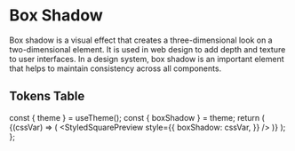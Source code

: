 
<Meta title="Design-system/Theme/Tokens/BoxShadow" />

# Box Shadow

Box shadow is a visual effect that creates a three-dimensional look on a
two-dimensional element. It is used in web design to add depth and
texture to user interfaces. In a design system, box shadow is an
important element that helps to maintain consistency across all
components.

## Tokens Table

  const { theme } = useTheme();
  const { boxShadow } = theme;
  return (
    <ThemeProvider theme={theme}>
      <TokenTable prefix="box-shadow" tokens={boxShadow}>
        {(cssVar) => (
          <StyledSquarePreview
            style={{
              boxShadow: cssVar,
            }}
          />
        )}
      </TokenTable>
    </ThemeProvider>
  );
};

<BoxShadow />
